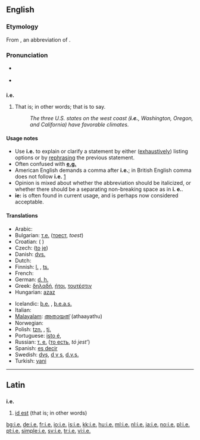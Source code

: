{{also|ie|IE|-ie}}
==English==

===Etymology===
From {{etyl|la}} {{term|i.e.|lang=la}}, an abbreviation of {{term|lang=la|id est||that is}}.

===Pronunciation===
* {{a|RP|US}} {{IPA|/ˌaɪˈi:/}}
* {{audio|en-us-i.e..ogg|Audio (US)}}

==={{abbreviation}}===
'''i.e.'''

# {{context|[[initialism]]}} That is; in other words; that is to say.
#: ''The three U.S. states on the west coast ('''i.e.''', Washington, Oregon, and California) have favorable climates.''

====Usage notes====
* Use '''i.e.''' to explain or clarify a statement by either ([[exhaustively]]) listing options or by [[rephrasing]] the previous statement.
* Often confused with '''[[e.g.]]'''
* American English demands a comma after '''i.e.'''; in British English comma does not follow '''i.e.''' [http://dictionary.reference.com/help/faq/language/g58.html]
* Opinion is mixed about whether the abbreviation should be italicized, or whether there should be a separating non-breaking space as in '''i.&nbsp;e.'''.
* '''ie:''' is often found in current usage, and is perhaps now considered acceptable.

====Translations====
{{trans-top|that is}}
* Arabic: {{Arab|[[يعني]]}} {{IPAchar|(yáʕni)}}
* Bulgarian: [[т.е.]] ([[тоест]], ''toest'')
* Croatian: {{t-|hr|tj.}} ({{l|hr|to|tȏ}} {{l|hr|jest|jȅst}})
* Czech: {{t|cs|t. j.}} ([[to]] [[je]])
* Danish: [[dvs.]] {{i|[[det]] [[vil]] [[sige]]}}
* Dutch: {{t-|nl|d.w.z.}} {{i|[[dat]] [[wil]] [[zeggen]]}}
* Finnish: [[l.]] {{i|[[eli]]}}, [[ts.]] {{i|[[toisin sanoen]]}}
* French: {{t+|fr|c.-à-d.}}
* German: [[d. h.]] {{i|[[das heißt]]}}
* Greek: [[δηλαδή]], [[ήτοι]], [[τουτέστιν]]
* Hungarian: [[azaz]]
{{trans-mid}}
* Icelandic: [[þ.e.]] {{i|[[það]] [[er]]}}, [[þ.e.a.s.]] {{i|[[það]] [[er]] [[að]] [[segja]]}}
* Italian: {{t+|it|cioè}}
* [[Malayalam]]: [[അതായത്]] (athaayathu)
* Norwegian: {{t+|no|dvs.}}
* Polish: [[tzn.]] {{i|[[to]] [[znaczy]]}}, [[tj.]] {{i|[[to]] [[jest]]}}
* Portuguese: [[isto é]],  {{t|pt|ou seja}}
* Russian: [[т. е.]] ([[то есть]], ''tó jest’'')
* Spanish: [[es decir]]
* Swedish: [[dvs]], [[d v s]], [[d.v.s.]] {{i|[[det]] [[vill]] [[säga]]}}
* Turkish: [[yani]]
{{trans-bottom}}

----

==Latin==

==={{abbreviation|Latin}}===
'''i.e.'''

# [[id est]] (that is; in other words)

[[bg:i.e.]]
[[de:i.e.]]
[[fr:i.e.]]
[[io:i.e.]]
[[is:i.e.]]
[[kk:i.e.]]
[[hu:i.e.]]
[[ml:i.e.]]
[[nl:i.e.]]
[[ja:i.e.]]
[[no:i.e.]]
[[pl:i.e.]]
[[pt:i.e.]]
[[simple:i.e.]]
[[sv:i.e.]]
[[tr:i.e.]]
[[vi:i.e.]]